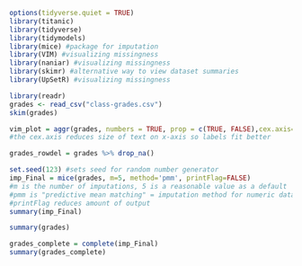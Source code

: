 ```{r}
options(tidyverse.quiet = TRUE)
library(titanic)
library(tidyverse)
library(tidymodels)
library(mice) #package for imputation
library(VIM) #visualizing missingness
library(naniar) #visualizing missingness
library(skimr) #alternative way to view dataset summaries
library(UpSetR) #visualizing missingness
```

```{r}
library(readr)
grades <- read_csv("class-grades.csv")
skim(grades)
```
```{r}
vim_plot = aggr(grades, numbers = TRUE, prop = c(TRUE, FALSE),cex.axis=.7)
#the cex.axis reduces size of text on x-axis so labels fit better
```

```{r}
grades_rowdel = grades %>% drop_na() 
```

```{r}
set.seed(123) #sets seed for random number generator
imp_Final = mice(grades, m=5, method='pmm', printFlag=FALSE)
#m is the number of imputations, 5 is a reasonable value as a default
#pmm is "predictive mean matching" = imputation method for numeric data
#printFlag reduces amount of output
summary(imp_Final)
```
```{r}
summary(grades)
```
```{r}
grades_complete = complete(imp_Final) 
summary(grades_complete)
```


